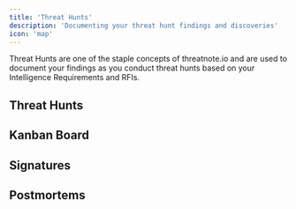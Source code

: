 ```yaml
---
title: 'Threat Hunts'
description: 'Documenting your threat hunt findings and discoveries'
icon: 'map'
---
```


Threat Hunts are one of the staple concepts of threatnote.io and are used to document your findings as you conduct threat hunts based on your Intelligence Requirements and RFIs. 

## Threat Hunts

## Kanban Board

## Signatures

## Postmortems